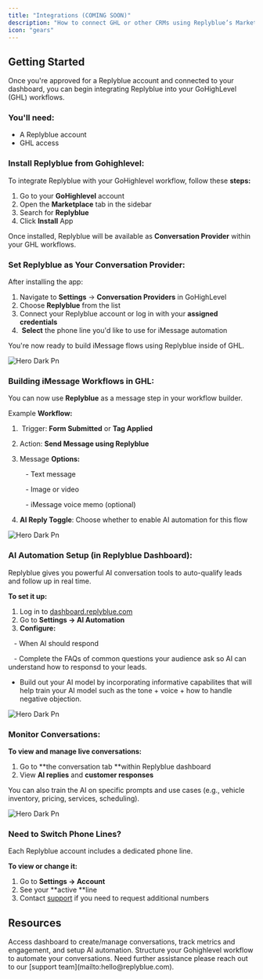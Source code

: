 ```yaml
---
title: "Integrations (COMING SOON)"
description: "How to connect GHL or other CRMs using Replyblue’s Marketplace place"
icon: "gears"
---
```


## Getting Started

Once you're approved for a Replyblue account and connected to your dashboard, you can begin integrating Replyblue into your GoHighLevel (GHL) workflows.

### You'll need:

- A Replyblue account
- GHL access

### Install Replyblue from Gohighlevel:

To integrate Replyblue with your GoHighlevel workflow, follow these **steps:**

1. Go to your **GoHighlevel** account
2. Open the **Marketplace** tab in the sidebar
3. Search for **Replyblue**
4. Click **Install** App

Once installed, Replyblue will be available as **Conversation Provider** within your GHL workflows.

### Set Replyblue as Your Conversation Provider:

After installing the app:

1. Navigate to **Settings** → **Conversation Providers** in GoHighLevel
2. Choose **Replyblue** from the list
3. Connect your Replyblue account or log in with your **assigned credentials**
4.  **Select** the phone line you'd like to use for iMessage automation

You're now ready to build iMessage flows using Replyblue inside of GHL.

![Hero Dark Pn](/images/hero-dark.png)

### Building iMessage Workflows in GHL:

You can now use **Replyblue** as a message step in your workflow builder.

Example **Workflow:**

1.  Trigger: **Form Submitted** or **Tag Applied**
2. Action: **Send Message using Replyblue**
3. Message **Options:**

      - Text message

      - Image or video

      - iMessage voice memo (optional)
4. **AI Reply Toggle**: Choose whether to enable AI automation for this flow

![Hero Dark Pn](/images/hero-dark.png)

### AI Automation Setup (in Replyblue Dashboard):

Replyblue gives you powerful AI conversation tools to auto-qualify leads and follow up in real time.

**To set it up:**

1. Log in to [dashboard.replyblue.com](http://dashboard.replyblue.com)
2. Go to **Settings → AI Automation**
3. **Configure:**

   - When AI should respond

   -  Complete the FAQs of common questions your audience ask so AI can understand how to responsd to your leads.

- Build out your AI model by incorporating informative capabilites that will help train your AI model such as the tone \+ voice \+ how to handle negative objection.

![Hero Dark Pn](/images/hero-dark.png)

### Monitor Conversations:

**To view and manage live conversations:**

1. Go to \*\*the conversation tab \*\*within Replyblue dashboard
2. View **AI replies** and **customer responses**

<Tip>
  You can also train the AI on specific prompts and use cases (e.g., vehicle inventory, pricing, services, scheduling).
</Tip>

![Hero Dark Pn](/images/hero-dark.png)

### Need to Switch Phone Lines?

Each Replyblue account includes a dedicated  phone line.

**To view or change it:**

1. Go to **Settings → Account**
2. See your \*\*active \*\*line
3. Contact [support](mailto:hello@replyblue.com) if you need to request additional numbers

## Resources

<Card title="Replyblue Dashboard" icon="display" iconType="regular" horizontal href="https://dashboard.replyblue.com/auth/login">
  Access dashboard to create/manage conversations, track metrics and engagement, and setup AI automation.
</Card>

<Card title="GoHighLevel Workflow Docs" icon="book-blank" horizontal href="https://help.gohighlevel.com/support/solutions/articles/155000002288-getting-started-with-workflows">
  Structure your Gohighlevel workflow to automate your conversations.
</Card>

<Card title="Contact Support" icon="headphones" horizontal href="mailto:hello@replyblue.com">
  Need further assistance please reach out to our [support team](mailto:hello@replyblue.com).
</Card>